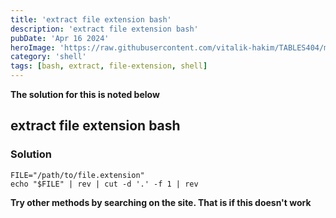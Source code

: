 ```yaml
---
title: 'extract file extension bash'
description: 'extract file extension bash'
pubDate: 'Apr 16 2024'
heroImage: 'https://raw.githubusercontent.com/vitalik-hakim/TABLES404/main/error_b/SHELL.jpg'
category: 'shell'
tags: [bash, extract, file-extension, shell]
---
```


**The solution for this is noted below**

## extract file extension bash

### Solution

```shell
FILE="/path/to/file.extension"
echo "$FILE" | rev | cut -d '.' -f 1 | rev
```

**Try other methods by searching on the site. That is if this doesn't work**
